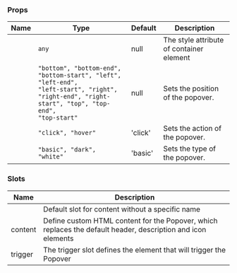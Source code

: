 
### Props

| Name | Type | Default | Description |
| ---- | ---- | ------- | ----------- |
| <TkBadge label="containerStyle" variant="primary" size="large" type="filledlight"/> | <code>any</code> | null | The style attribute of container element |
| <TkBadge label="position" variant="primary" size="large" type="filledlight"/> | <code>"bottom", "bottom-end", "bottom-start", "left", "left-end", "left-start", "right", "right-end", "right-start", "top", "top-end", "top-start"</code> | null | Sets the position of the popover. |
| <TkBadge label="trigger" variant="primary" size="large" type="filledlight"/> | <code>"click", "hover"</code> | 'click' | Sets the action of the popover. |
| <TkBadge label="type" variant="primary" size="large" type="filledlight"/> | <code>"basic", "dark", "white"</code> | 'basic' | Sets the type of the popover. |

### Slots

| Name | Description |
| ---- | ----------- |
|  | Default slot for content without a specific name |
| content | Define custom HTML content for the Popover, which replaces the default header, description and icon elements |
| trigger | The trigger slot defines the element that will trigger the Popover |
